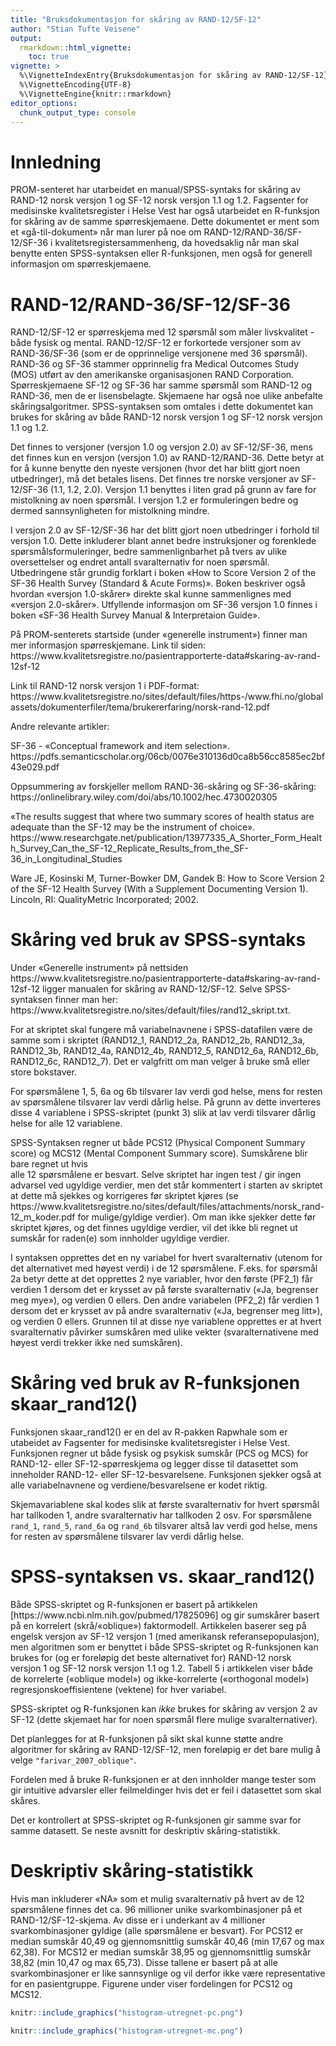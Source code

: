 ```yaml
---
title: "Bruksdokumentasjon for skåring av RAND-12/SF-12"
author: "Stian Tufte Veisene"
output:
  rmarkdown::html_vignette:
    toc: true
vignette: >
  %\VignetteIndexEntry{Bruksdokumentasjon for skåring av RAND-12/SF-12}
  %\VignetteEncoding{UTF-8}
  %\VignetteEngine{knitr::rmarkdown}
editor_options: 
  chunk_output_type: console
---
```


# Innledning

PROM-senteret har utarbeidet en manual/SPSS-syntaks for skåring av 
RAND-12 norsk versjon 1 og SF-12 norsk versjon 1.1 og 1.2. Fagsenter for
medisinske kvalitetsregister i Helse Vest har også utarbeidet en 
R-funksjon for skåring av de samme spørreskjemaene. 
Dette dokumentet er ment som et «gå-til-dokument» når man lurer på noe 
om RAND-12/RAND-36/SF-12/SF-36 i kvalitetsregistersammenheng, da
hovedsaklig når man skal benytte enten SPSS-syntaksen eller 
R-funksjonen, men også for generell informasjon om spørreskjemaene. 

# RAND-12/RAND-36/SF-12/SF-36

RAND-12/SF-12 er spørreskjema med 12 spørsmål som måler livskvalitet - både
fysisk og mental. RAND-12/SF-12 er forkortede versjoner som av RAND-36/SF-36 (som 
er de opprinnelige versjonene med 36 spørsmål). RAND-36 og SF-36 stammer 
opprinnelig fra Medical Outcomes Study (MOS) utført av den amerikanske 
organisasjonen RAND Corporation. Spørreskjemaene SF-12 og SF-36 har samme 
spørsmål som RAND-12 og RAND-36, men de er lisensbelagte. Skjemaene har også noe 
ulike anbefalte skåringsalgoritmer. SPSS-syntaksen som omtales i dette dokumentet 
kan brukes for skåring av både RAND-12 norsk versjon 1 og SF-12 norsk versjon 1.1 og 1.2.

Det finnes to versjoner (versjon 1.0 og versjon 2.0) av SF-12/SF-36, mens det 
finnes kun en versjon (versjon 1.0) av RAND-12/RAND-36. Dette betyr at for 
å kunne benytte den nyeste versjonen (hvor det har blitt gjort noen 
utbedringer), må det betales lisens. Det finnes tre norske versjoner av 
SF-12/SF-36 (1.1, 1.2, 2.0). Versjon 1.1 benyttes i liten grad på grunn av 
fare for mistolkning av noen spørsmål. I versjon 1.2 er formuleringen bedre 
og dermed sannsynligheten for mistolkning mindre.

I versjon 2.0 av SF-12/SF-36 har det blitt gjort noen utbedringer i forhold til 
versjon 1.0. Dette inkluderer blant annet bedre instruksjoner og forenklede 
spørsmålsformuleringer, bedre sammenlignbarhet på tvers av ulike oversettelser 
og endret antall svaralternativ for noen spørsmål. Utbedringene står grundig 
forklart i boken «How to Score Version 2 of the SF-36 Health Survey (Standard & 
Acute Forms)». Boken beskriver også hvordan «versjon 1.0-skårer» direkte skal 
kunne sammenlignes med «versjon 2.0-skårer». Utfyllende informasjon om SF-36 
versjon 1.0 finnes i boken «SF-36 Health Survey Manual & Interpretaion Guide».

På PROM-senterets startside (under «generelle instrument») finner man 
mer informasjon spørreskjemane. Link til siden:
https://www.kvalitetsregistre.no/pasientrapporterte-data#skaring-av-rand-12sf-12

Link til RAND-12 norsk versjon 1 i PDF-format: 
https://www.kvalitetsregistre.no/sites/default/files/https-/www.fhi.no/globalassets/dokumenterfiler/tema/brukererfaring/norsk-rand-12.pdf

Andre relevante artikler:

SF-36 - «Conceptual framework and item selection».
https://pdfs.semanticscholar.org/06cb/0076e310136d0ca8b56cc8585ec2bf43e029.pdf

Oppsummering av forskjeller mellom RAND-36-skåring og SF-36-skåring:
https://onlinelibrary.wiley.com/doi/abs/10.1002/hec.4730020305

«The results suggest that where two summary scores of health status are adequate 
than the SF-12 may be the instrument of choice».
https://www.researchgate.net/publication/13977335_A_Shorter_Form_Health_Survey_Can_the_SF-12_Replicate_Results_from_the_SF-36_in_Longitudinal_Studies

Ware JE, Kosinski M, Turner-Bowker DM, Gandek B: How to Score Version 2 of the 
SF-12 Health Survey (With a Supplement Documenting Version 1). Lincoln, RI: 
QualityMetric Incorporated; 2002.

# Skåring ved bruk av SPSS-syntaks

Under «Generelle instrument» på nettsiden 
https://www.kvalitetsregistre.no/pasientrapporterte-data#skaring-av-rand-12sf-12 
ligger manualen for skåring av RAND-12/SF-12. Selve SPSS-syntaksen 
finner man her: 
https://www.kvalitetsregistre.no/sites/default/files/rand12_skript.txt.

For at skriptet skal fungere må variabelnavnene i SPSS-datafilen være de 
samme som i skriptet (RAND12_1, RAND12_2a, RAND12_2b, RAND12_3a, 
RAND12_3b, RAND12_4a, RAND12_4b, RAND12_5, RAND12_6a, RAND12_6b, 
RAND12_6c, RAND12_7). Det er valgfritt om man velger å bruke små eller 
store bokstaver. 

For spørsmålene 1, 5, 6a og 6b tilsvarer lav verdi god helse, mens for resten av 
spørsmålene tilsvarer lav verdi dårlig helse. På grunn av dette inverteres 
disse 4 variablene i SPSS-skriptet (punkt 3) slik at lav verdi tilsvarer dårlig 
helse for alle 12 variablene.

SPSS-Syntaksen regner ut både PCS12 (Physical Component Summary score) og MCS12 
(Mental Component Summary score). Sumskårene blir bare regnet ut hvis  
alle 12 spørsmålene er besvart. Selve skriptet har ingen test / gir ingen advarsel ved 
ugyldige verdier, men det står kommentert i starten av skriptet at dette må 
sjekkes og korrigeres før skriptet kjøres (se 
https://www.kvalitetsregistre.no/sites/default/files/attachments/norsk_rand-12_m_koder.pdf
for mulige/gyldige verdier). Om man ikke sjekker dette før skriptet kjøres, og det 
finnes ugyldige verdier, vil det ikke bli regnet ut sumskår for raden(e)
som innholder ugyldige verdier.

I syntaksen opprettes det en ny variabel for hvert svaralternativ 
(utenom for det alternativet med høyest verdi) i de 12 spørsmålene. F.eks. for
spørsmål 2a betyr dette at det opprettes 2 nye variabler, hvor den første (PF2_1) 
får verdien 1 dersom det er krysset av på første svaralternativ («Ja, begrenser meg 
mye»), og verdien 0 ellers. Den andre variabelen (PF2_2) får verdien 1 dersom det 
er krysset av på andre svaralternativ («Ja, begrenser meg litt»), og verdien 0 
ellers. Grunnen til at disse nye variablene opprettes er at hvert svaralternativ 
påvirker sumskåren med ulike vekter (svaralternativene med høyest verdi trekker 
ikke ned sumskåren). 

# Skåring ved bruk av R-funksjonen skaar_rand12()

Funksjonen skaar_rand12() er en del av R-pakken Rapwhale som er 
utabeidet av Fagsenter for medisinske kvalitetsregister i Helse Vest. 
Funksjonen regner ut både fysisk og psykisk sumskår (PCS og MCS) for 
RAND-12- eller SF-12-spørreskjema og legger disse til datasettet som
inneholder RAND-12- eller SF-12-besvarelsene. Funksjonen sjekker også at 
alle variabelnavnene og verdiene/besvarelsene er kodet riktig.

Skjemavariablene skal kodes slik at første svaralternativ for hvert
spørsmål har tallkoden 1, andre svaralternativ har tallkoden 2 osv.
For spørsmålene `rand_1`, `rand_5`, `rand_6a` og `rand_6b` tilsvarer 
altså lav verdi god helse, mens for resten av spørsmålene tilsvarer lav 
verdi dårlig helse.

# SPSS-syntaksen vs. skaar_rand12()

Både SPSS-skriptet og R-funksjonen er basert på artikkelen 
[https://www.ncbi.nlm.nih.gov/pubmed/17825096] og gir sumskårer 
basert på en korrelert (skrå/«oblique») faktormodell. Artikkelen
baserer seg på engelsk versjon av SF-12 versjon 1 (med amerikansk 
referansepopulasjon), men algoritmen som er benyttet i både
SPSS-skriptet og R-funksjonen kan brukes for (og er foreløpig det 
beste alternativet for) RAND-12 norsk versjon 1 og SF-12 norsk 
versjon 1.1 og 1.2. Tabell 5 i artikkelen viser både de 
korrelerte («oblique model») og ikke-korrelerte 
(«orthogonal model») regresjonskoeffisientene (vektene) for hver 
variabel.

SPSS-skriptet og R-funksjonen kan *ikke* brukes for skåring av 
versjon 2 av SF-12 (dette skjemaet har for noen spørsmål flere 
mulige svaralternativer).

Det planlegges for at R-funksjonen på sikt skal kunne støtte 
andre algoritmer for skåring av RAND-12/SF-12, men foreløpig er 
det bare mulig å velge `"farivar_2007_oblique"`.

Fordelen med å bruke R-funksjonen er at den innholder mange 
tester som gir intuitive advarsler eller feilmeldinger hvis det 
er feil i datasettet som skal skåres.

Det er kontrollert at SPSS-skriptet og R-funksjonen gir samme
svar for samme datasett. Se neste avsnitt for deskriptiv 
skåring-statistikk. 

# Deskriptiv skåring-statistikk

Hvis man inkluderer «NA» som et mulig svaralternativ på hvert av de 12 spørsmålene 
finnes det ca. 96 millioner unike svarkombinasjoner på et RAND-12/SF-12-skjema. Av 
disse er i underkant av 4 millioner svarkombinasjoner gyldige (alle spørsmålene er 
besvart). For PCS12 er median sumskår 40,49 og gjennomsnittlig sumskår 40,46 (min 
17,67 og max 62,38). For MCS12 er median sumskår 38,95 og gjennomsnittlig sumskår 
38,82 (min 10,47 og max 65,73). Disse tallene er basert på at alle svarkombinasjoner 
er like sannsynlige og vil derfor ikke være representative for en pasientgruppe.
Figurene under viser fordelingen for PCS12 og MCS12.

```r
knitr::include_graphics("histogram-utregnet-pc.png")
```

```r
knitr::include_graphics("histogram-utregnet-mc.png")
```
